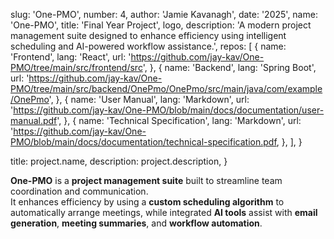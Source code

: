 
  slug: 'One-PMO',
  number: 4,
  author: 'Jamie Kavanagh',
  date: '2025',
  name: 'One-PMO',
  title: 'Final Year Project',
  logo,
  description:
    'A modern project management suite designed to enhance efficiency using intelligent scheduling and AI-powered workflow assistance.',
  repos: [
    {
      name: 'Frontend',
      lang: 'React',
      url: 'https://github.com/jay-kav/One-PMO/tree/main/src/frontend/src',
    },
    {
      name: 'Backend',
      lang: 'Spring Boot',
      url: 'https://github.com/jay-kav/One-PMO/tree/main/src/backend/OnePmo/OnePmo/src/main/java/com/example/OnePmo',
    },
    {
      name: 'User Manual',
      lang: 'Markdown',
      url: 'https://github.com/jay-kav/One-PMO/blob/main/docs/documentation/user-manual.pdf',
    },
    {
      name: 'Technical Specification',
      lang: 'Markdown',
      url: 'https://github.com/jay-kav/One-PMO/blob/main/docs/documentation/technical-specification.pdf,
    },
  ],
}

  title: project.name,
  description: project.description,
}



**One-PMO** is a **project management suite** built to streamline team coordination and communication.  
It enhances efficiency by using a **custom scheduling algorithm** to automatically arrange meetings, while integrated **AI tools** assist with **email generation**, **meeting summaries**, and **workflow automation**.
